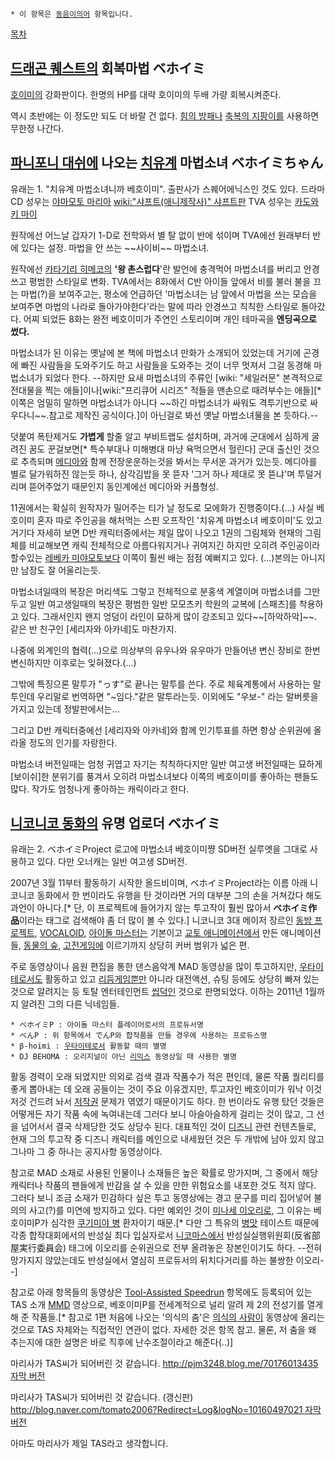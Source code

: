  * 이 항목은 [[동음이의어]] 항목입니다.

[[목차]]


== [[드래곤 퀘스트]]의 회복마법 ベホイミ == 
[[호이미]]의 강화판이다. 한명의 HP를 대략 호이미의 두배 가량 회복시켜준다.

역시 초반에는 이 정도만 되도 더 바랄 건 없다. [[힘의 방패]]나 [[축복의 지팡이]]를 사용하면 무한정 나간다.


== [[파니포니 대쉬]]에 나오는 [[치유계]] 마법소녀 ベホイミちゃん == 
유래는 1. "치유계 마법소녀니까 베호이미". 출판사가 스퀘어에닉스인 것도 있다. 드라마 CD 성우는 [[야마모토 마리아]] [[wiki:"샤프트(애니제작사)" 샤프트]]판 TVA 성우는 [[카도와키 마이]]

원작에선 어느날 갑자기 1-D로 전학와서 별 탈 없이 반에 섞이며 TVA에선 원래부터 반에 있다는 설정. 마법을 안 쓰는 ~~사이비~~ 마법소녀.

원작에선 [[카타기리 히메코]]의 ''''왕 촌스럽다''''란 발언에 충격먹어 마법소녀를 버리고 안경쓰고 평범한 스타일로 변화. TVA에서는 8화에서 C반 아이들 앞에서 비를 불러 불을 끄는 마법(?)을 보여주고는, 평소에 언급하던 '마법소녀는 남 앞에서 마법을 쓰는 모습을 보여주면 마법의 나라로 돌아가야한다'라는 말에 따라 안경쓰고 칙칙한 스타일로 돌아갔다. 어찌 되었든 8화는 완전 베호이미가 주연인 스토리이며 개인 테마곡을 '''엔딩곡으로 썼다.'''

마법소녀가 된 이유는 옛날에 본 책에 마법소녀 만화가 소개되어 있었는데 거기에 곤경에 빠진 사람들을 도와주기도 하고 사람들을 도와주는 것이 너무 멋져서 그걸 동경해 마법소녀가 되었다 한다. --하지만 요새 마법소녀의 주류인 [wiki: "세일러문" 본격적으로 전대물을 찍는 애들]이나[wiki:"프리큐어 시리즈" 적들을 맨손으로 때려부수는 애들][* 이쪽은 엄밀히 말하면 마법소녀가 아니다 ~~하긴 마법소녀가 싸워도 격투기반으로 싸우다니~~.참고로 제작진 공식이다.]이 아닌걸로 봐선 옛날 마법소녀물을 본 듯하다.--

덧붙여 폭탄제거도 '''가볍게''' 할줄 알고 부비트랩도 설치하며, 과거에 군대에서 심하게 굴려진 꿈도 꾼걸보면[* 특수부대나 미해병대 마냥 욕먹으면서 헐린다] 군대 출신인 것으로 추측되며 [[메디아]]와 함께 전장운운하는것을 봐서는 무서운 과거가 있는듯.  메디아를 별로 달가워하진 않는듯 하나, 삼각김밥을 못 뜯자 '그거 하나 제대로 못 뜯냐'며 투덜거리며 뜯어주었기 때문인지  동인계에선 메디아와 커플형성.

11권에서는 확실히 원작자가 밀어주는 티가 날 정도로 모에화가 진행중이다.(...) 사실 베호이미 혼자 따로 주인공을 해처먹는 스핀 오프작인 '치유계 마법소녀 베호이미'도 있고 거기다 자세히 보면 D반 캐릭터중에서는 제일 많이 나오고 1권의 그림체와 현재의 그림체를 비교해보면 캐릭 전체적으로 아름다워지거나 귀여지긴 하지만 오히려 주인공이라 할수있는 [[레베카 미야모토]]보다 이쪽이 훨씬 배는 점점 예뻐지고 있다. (...)본의는 아니지만 남장도 잘 어울리는듯.

마법소녀일때의 복장은 머리색도 그렇고 전체적으로 분홍색 계열이며 마법소녀를 그만두고 일반 여고생일때의 복장은 평범한 일반 모모츠키 학원의 교복에 [스패츠]를 착용하고 있다. 그래서인지 왠지 엉덩이 라인이 묘하게 많이 강조되고 있다~~[하악하악]~~. 같은 반 친구인 [세리자와 아카네]도 마찬가지.

나중에 외계인의 협력(...)으로 의상부의 유우나와 유우마가 만들어낸 변신 장비로 한번 변신하지만 이후로는 잊혀졌다.(...)

그밖에 특징으론 말투가 "っす"로 끝나는 말투를 쓴다. 주로 체육계통에서 사용하는 말투인데 우리말로 번역하면 "~임다."같은 말투라는듯. 이외에도 "우보-" 라는 말버릇을 가지고 있는데 정발판에서는...

그리고 D반 캐릭터중에선 [세리자와 아카네]와 함께 인기투표를 하면 항상 순위권에 올라올 정도의 인기를 자랑한다.

마법소녀 버전일때는 엄청 귀엽고 자기는 칙칙하다지만 일반 여고생 버전일때는 묘하게 [보이쉬]한 분위기를 풍겨서 오히려 마법소녀보다 이쪽의 베호이미를 좋아하는 팬들도 많다. 작가도 엄청나게 좋아하는 캐릭이라고 한다.

== [[니코니코 동화]]의 유명 업로더 ベホイミ ==
유래는 2. ベホイミProject 로고에 마법소녀 베호이미쨩 SD버전 실루엣을 그대로 사용하고 있다. 다만 오너캐는 일반 여고생 SD버전.

2007년 3월 11부터 활동하기 시작한 올드비이며, ベホイミProject라는 이름 아래 니코니코 동화에서 한 번이라도 유행을 탄 것이라면 거의 대부분 그의 손을 거쳐갔다 해도 과언이 아니다.[* 단, 이 프로젝트에 들어가지 않는 투고작이 훨씬 많아서 '''ベホイミ作品'''이라는 태그로 검색해야 좀 더 많이 볼 수 있다.] 니코니코 3대 메이저 장르인 [[동방 프로젝트]], [[VOCALOID]], [[아이돌 마스터]]는 기본이고 [[교토 애니메이션]]에서 만든 애니메이션들, [[동물의 숲]], [[고전게임]]에 이르기까지 상당히 커버 범위가 넓은 편.

주로 동영상이나 음원 편집을 통한 댄스음악계 MAD 동영상을 많이 투고하지만, [[우타이테]]로서도 활동하고 있고 [[리듬게임]]뿐만 아니라 대전액션, 슈팅 등에도 상당히 빠져 있는 것으로 알려지는 등 토탈 엔터테인먼트 [[씹덕]]인 것으로 판명되었다. 이하는 2011년 1월까지 알려진 그의 다른 닉네임들.
 * ベホイミP : 아이돌 마스터 플레이어로서의 프로듀서명
 * べんP : 위 항목에서 でんP와 합작품을 만들 경우에 사용하는 프로듀스명
 * β-hoimi : [[우타이테]]로서 활동할 때의 별명
 * DJ BEHOMA : 오리지널이 아닌 [[리믹스]] 동영상일 때 사용한 별명

활동 경력이 오래 되었지만 의외로 검색 결과 작품수가 적은 편인데, 물론 작품 퀄리티를 좋게 뽑아내는 데 오래 공들이는 것이 주요 이유겠지만, 투고자인 베호이미가 워낙 이것저것 건드려 놔서 [[저작권]] 문제가 엮였기 때문이기도 하다. 한 번이라도 유행 탔던 것들은 어떻게든 자기 작품 속에 녹여내는데 그러다 보니 아슬아슬하게 걸리는 것이 많고, 그 선을 넘어서서 결국 삭제당한 것도 상당수 된다. 대표적인 것이 [[디즈니]] 관련 컨텐츠들로, 현재 그의 투고작 중 디즈니 캐릭터를 메인으로 내세웠던 것은 두 개밖에 남아 있지 않고 그나마 그 중 하나는 공지사항 동영상이다.

참고로 MAD 소재로 사용된 인물이나 소재들은 높은 확률로 망가지며, 그 중에서 해당 캐릭터나 작품의 팬들에게 반감을 살 수 있을 만한 위험요소를 내포한 것도 적지 않다. 그러다 보니 조금 소재가 민감하다 싶은 투고 동영상에는 경고 문구를 미리 집어넣어 불의의 사고(?)를 미연에 방지하고 있다. 다만 예외인 것이 [[미나세 이오리]]로, 그 이유는 베호이미P가 심각한 [[쿠기미야 병]] 환자이기 때문.[* 다만 그 특유의 [[병맛]] 테이스트 때문에 각종 합작대회에서의 반성실 최다 입실자로서 [[니코마스]]에서 반성실실행위원회(反省部屋実行委員会) 태그에 이오리를 순위권으로 전부 올려놓은 장본인이기도 하다. --전혀 망가지지 않았는데도 반성실에서 열심히 프로듀서의 뒤치다거리를 하는 불쌍한 이오리--]

참고로 아래 항목들의 동영상은 [[Tool-Assisted Speedrun]] 항목에도 등록되어 있는 TAS 소개 [[MMD]] 영상으로, 베호이미P를 전세계적으로 널리 알려 제 2의 전성기를 열게 해 준 작품들.[* 참고로 1편 처음에 나오는 '의식의 춤'은 [[의식의 사람]]이 동영상에 올리는 것으로 TAS 자체와는 직접적인 연관이 없다. 자세한 것은 항목 참고. 물론, 저 춤을 왜 추는지에 대한 설명은 바로 직후에 난수조절이라고 해준다(..)]

 {{{#!html
<script type="text/javascript" src="http://ext.nicovideo.jp/thumb_watch/sm18607070"></script>
</object>}}}
마리사가 TAS씨가 되어버린 것 같습니다.
[[http://pjm3248.blog.me/70176013435 자막 버전]]

 {{{#!html
<script type="text/javascript" src="http://ext.nicovideo.jp/thumb_watch/sm20049893"></script>
</object>}}}
마리사가 TAS씨가 되어버린 것 같습니다. (갱신판)
[[http://blog.naver.com/tomato2006?Redirect=Log&logNo=10160497021 자막 버전]]

 {{{#!html
<script type="text/javascript" src="http://ext.nicovideo.jp/thumb_watch/sm21553880"></script>
</object>}}}
아마도 마리사가 제일 TAS라고 생각합니다.
